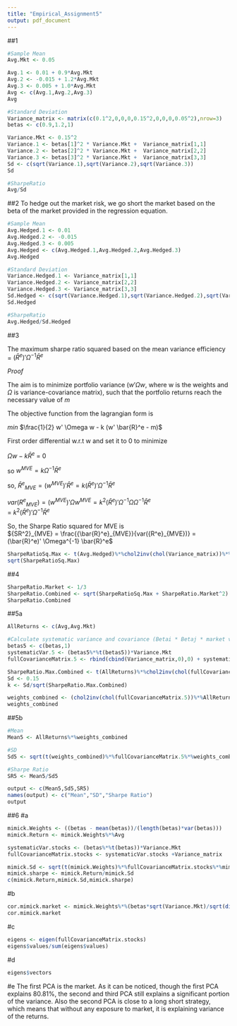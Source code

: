 ```yaml
---
title: "Empirical_Assignment5"
output: pdf_document
---
```


##1
```r
#Sample Mean
Avg.Mkt <- 0.05

Avg.1 <- 0.01 + 0.9*Avg.Mkt
Avg.2 <- -0.015 + 1.2*Avg.Mkt
Avg.3 <- 0.005 + 1.0*Avg.Mkt
Avg <- c(Avg.1,Avg.2,Avg.3)
Avg
```

```r
#Standard Deviation
Variance_matrix <- matrix(c(0.1^2,0,0,0,0.15^2,0,0,0,0.05^2),nrow=3)
betas <- c(0.9,1.2,1)

Variance.Mkt <- 0.15^2
Variance.1 <- betas[1]^2 * Variance.Mkt +  Variance_matrix[1,1] 
Variance.2 <- betas[2]^2 * Variance.Mkt +  Variance_matrix[2,2]
Variance.3 <- betas[3]^2 * Variance.Mkt +  Variance_matrix[3,3]
Sd <- c(sqrt(Variance.1),sqrt(Variance.2),sqrt(Variance.3))
Sd
```

```r
#SharpeRatio
Avg/Sd
```


##2
To hedge out the market risk, we go short the market based on the beta of the market provided in the regression equation.  
  
```r
#Sample Mean
Avg.Hedged.1 <- 0.01
Avg.Hedged.2 <- -0.015
Avg.Hedged.3 <- 0.005
Avg.Hedged <- c(Avg.Hedged.1,Avg.Hedged.2,Avg.Hedged.3)
Avg.Hedged
```

```r
#Standard Deviation
Variance.Hedged.1 <- Variance_matrix[1,1] 
Variance.Hedged.2 <- Variance_matrix[2,2]
Variance.Hedged.3 <- Variance_matrix[3,3]
Sd.Hedged <- c(sqrt(Variance.Hedged.1),sqrt(Variance.Hedged.2),sqrt(Variance.Hedged.3))
Sd.Hedged
```

```r
#SharpeRatio
Avg.Hedged/Sd.Hedged
```

##3

The maximum sharpe ratio squared based on the mean variance efficiency = $(\bar{R}^e)' \Omega^{-1} \bar{R}^e$  
  
*Proof*  

The aim is to minimize portfolio variance ($w' \Omega w$, where w is the weights and $\Omega$ is variance-covariance matrix), such that the portfolio returns reach the necessary value of *m*  
  
The objective function from the lagrangian form is   
  
*min* $\frac{1}{2} w' \Omega w - k (w' \bar{R}^e - m)$  
  
First order differential w.r.t w  and set it to 0 to minimize
  
$\Omega w - k \bar{R}^e$ = 0  
  
so $w^{MVE} = k \Omega^{-1} \bar{R}^e$  
  
so, ${\bar{R}^e}_{MVE} = (w^{MVE})' \bar{R}^e = k (\bar{R}^e)' \Omega^{-1} \bar{R}^e$
    
$var({R^e}_{MVE}) = (w^{MVE})' \Omega w^{MVE} = k^2 (\bar{R}^e)' \Omega^{-1} \Omega \Omega^{-1} \bar{R}^e$  
= $k^2 (\bar{R}^e)' \Omega^{-1} \bar{R}^e$
  
  
So, the Sharpe Ratio squared for MVE is  
${SR^2}_{MVE}  =  \frac{{\bar{R}^e}_{MVE}}{var({R^e}_{MVE})} = (\bar{R}^e)' \Omega^{-1} \bar{R}^e$  

```r
SharpeRatioSq.Max <- t(Avg.Hedged)%*%chol2inv(chol(Variance_matrix))%*%Avg.Hedged
sqrt(SharpeRatioSq.Max)
```

##4
```r
SharpeRatio.Market <- 1/3
SharpeRatio.Combined <- sqrt(SharpeRatioSq.Max + SharpeRatio.Market^2)
SharpeRatio.Combined
```

##5a
```r
AllReturns <- c(Avg,Avg.Mkt)

#Calculate systematic variance and covariance (Betai * Betaj * market variance)
betas5 <- c(betas,1)
systematicVar.5 <- (betas5%*%t(betas5))*Variance.Mkt
fullCovarianceMatrix.5 <- rbind(cbind(Variance_matrix,0),0) + systematicVar.5

SharpeRatio.Max.Combined <- t(AllReturns)%*%chol2inv(chol(fullCovarianceMatrix.5))%*%AllReturns
Sd <- 0.15
k <- Sd/sqrt(SharpeRatio.Max.Combined)

weights_combined <- (chol2inv(chol(fullCovarianceMatrix.5))%*%AllReturns) * as.numeric(k)
weights_combined
```

##5b
```r
#Mean
Mean5 <- AllReturns%*%weights_combined

#SD
Sd5 <- sqrt(t(weights_combined)%*%fullCovarianceMatrix.5%*%weights_combined)

#Sharpe Ratio
SR5 <- Mean5/Sd5

output <- c(Mean5,Sd5,SR5)
names(output) <- c("Mean","SD","Sharpe Ratio")
output
```

##6
#a
```r
mimick.Weights <- ((betas - mean(betas))/(length(betas)*var(betas)))
mimick.Return <- mimick.Weights%*%Avg

systematicVar.stocks <- (betas%*%t(betas))*Variance.Mkt
fullCovarianceMatrix.stocks <- systematicVar.stocks +Variance_matrix

mimick.Sd <- sqrt(t(mimick.Weights)%*%fullCovarianceMatrix.stocks%*%mimick.Weights)
mimick.sharpe <- mimick.Return/mimick.Sd
c(mimick.Return,mimick.Sd,mimick.sharpe)
```

#b
```r
cor.mimick.market <- mimick.Weights%*%(betas*sqrt(Variance.Mkt)/sqrt(diag(fullCovarianceMatrix.stocks)))
cor.mimick.market
```

#c
```r
eigens <- eigen(fullCovarianceMatrix.stocks)
eigens$values/sum(eigens$values)

```

#d
```r
eigens$vectors
```

#e
The first PCA is the market. As it can be noticed, though the first PCA explains 80.81\%, the second and third PCA still explains a significant portion of the variance. Also the second PCA is close to a long short strategy, which means that without any exposure to market, it is explaining variance of the returns.  
  